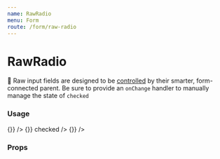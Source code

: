 ```yaml
---
name: RawRadio
menu: Form
route: /form/raw-radio
---
```



# RawRadio

📣 Raw input fields are designed to be [controlled](https://reactjs.org/docs/forms.html#controlled-components) by their smarter, form-connected parent. Be sure to provide an `onChange` handler to manually manage the state of `checked`

### Usage

<Playground>
  <Label field="ice-cream" title="One True Ice Cream" byline="What's your favorite?" containsFieldGroup>
    <Box row align="space-between" maxWidth="500px">
      <RawRadio
        name="ice-cream"
        value="chocolate"
        label="Chocolate"
        onChange={() => {}}
      />
      <RawRadio
        name="ice-cream"
        value="vanilla"
        label="Vanilla"
        onChange={() => {}}
        checked
      />
      <RawRadio
        name="ice-cream"
        value="strawberry"
        label="Strawberry"
        onChange={() => {}}
      />
    </Box>
  </Label>
</Playground>

### Props

<Props of={RawRadio} />
